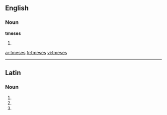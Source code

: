 ==English==

===Noun===
'''tmeses'''

# {{plural of|[[tmesis]]}}

[[ar:tmeses]]
[[fr:tmeses]]
[[vi:tmeses]]

----
==Latin==

===Noun===
{{la-noun-form|tmēsēs}}

# {{inflection of|tmesis|tmēsis|nom|p|lang=la}}
# {{inflection of|tmesis|tmēsis|acc|p|lang=la}}
# {{inflection of|tmesis|tmēsis|voc|p|lang=la}}
{{count page|[[Wiktionary:Page count]]}}
{{rfc-auto}}